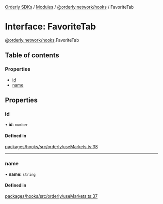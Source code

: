 [Orderly SDKs](./../README) / [Modules](./../modules) / [@orderly.network/hooks](./../modules/orderly_network_hooks) / FavoriteTab

# Interface: FavoriteTab

[@orderly.network/hooks](./../modules/orderly_network_hooks).FavoriteTab

## Table of contents

### Properties

- [id](./orderly_network_hooks.FavoriteTab#id)
- [name](./orderly_network_hooks.FavoriteTab#name)

## Properties

### id

• **id**: `number`

#### Defined in

[packages/hooks/src/orderly/useMarkets.ts:38](https://github.com/OrderlyNetwork/js-sdk/blob/b4bb4035/packages/hooks/src/orderly/useMarkets.ts#L38)

___

### name

• **name**: `string`

#### Defined in

[packages/hooks/src/orderly/useMarkets.ts:37](https://github.com/OrderlyNetwork/js-sdk/blob/b4bb4035/packages/hooks/src/orderly/useMarkets.ts#L37)
